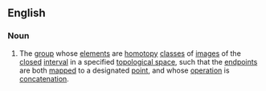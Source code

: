 ==English==
{{wikipedia}}
===Noun===
{{en-noun|sg=[[fundamental]] [[group]]}}
#{{topology}} The [[group]] whose [[element]]s are [[homotopy]] [[class]]es of [[image]]s of the [[closed]] [[interval]] in a specified [[topological space]], such that the [[endpoint]]s are both [[map]]ped to a designated [[point]], and whose [[operation]] is [[concatenation]].
